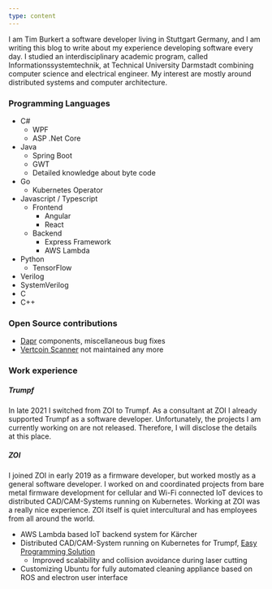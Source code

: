```yaml
---
type: content
---
```

I am Tim Burkert a software developer living in Stuttgart Germany, and I am 
writing this blog to write about my experience developing software every day. 
I studied an interdisciplinary academic program, called Informationssystemtechnik, 
at Technical University Darmstadt combining computer science and electrical engineer. 
My interest are mostly around distributed systems and computer architecture.

### Programming Languages

- C#
    - WPF
    - ASP .Net Core
- Java
    - Spring Boot
    - GWT
    - Detailed knowledge about byte code
- Go
    - Kubernetes Operator
- Javascript / Typescript
    - Frontend
        - Angular
        - React
    - Backend
        - Express Framework
        - AWS Lambda
- Python
    - TensorFlow
- Verilog
- SystemVerilog
- C
- C++

### Open Source contributions

- [Dapr](https://dapr.io/) components, miscellaneous bug fixes
- [Vertcoin Scanner](https://github.com/Gehhilfe/vtc-scanner) not maintained any more 

### Work experience

##### Trumpf

In late 2021 I switched from ZOI to Trumpf. As a consultant at ZOI I already supported Trumpf as 
a software developer. Unfortunately, the projects I am currently working on are not released. 
Therefore, I will disclose the details at this place. 

##### ZOI

I joined ZOI in early 2019 as a firmware developer, but worked mostly as a general software developer. I worked on and 
coordinated projects from bare metal firmware development for cellular and Wi-Fi connected IoT devices to distributed 
CAD/CAM-Systems running on Kubernetes. Working at ZOI was a really nice experience. ZOI itself is quiet intercultural and 
has employees from all around the world. 
 - AWS Lambda based IoT backend system for Kärcher
 - Distributed CAD/CAM-System running on Kubernetes for Trumpf, [Easy Programming Solution](https://easyprogramming.cloud/#/)
    - Improved scalability and collision avoidance during laser cutting
 - Customizing Ubuntu for fully automated cleaning appliance based on ROS and electron user interface
